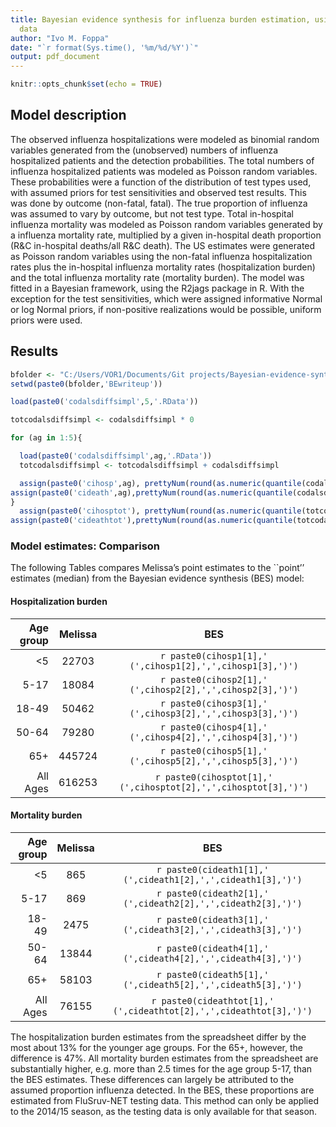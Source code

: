 ---
title: Bayesian evidence synthesis for influenza burden estimation, using FluSurv-Net
  data
author: "Ivo M. Foppa"
date: "`r format(Sys.time(), '%m/%d/%Y')`"
output: pdf_document
---
```{r setup, include=FALSE}
knitr::opts_chunk$set(echo = TRUE)
```

## Model description

The observed influenza hospitalizations were modeled as binomial random variables generated from the (unobserved) numbers of influenza hospitalized patients and the detection probabilities. 
The total numbers of influenza hospitalized patients was modeled as Poisson random variables.
These probabilities were a function of the distribution of test types used, with assumed priors for test sensitivities and observed test results. This was done by outcome (non-fatal, fatal). The true proportion of influenza was assumed to vary by outcome, but not test type. Total in-hospital influenza mortality was modeled as Poisson random variables generated by a influenza mortality rate, multiplied by a given in-hospital death proportion (R&C in-hospital deaths/all R&C death). The US estimates were generated as Poisson random variables using the non-fatal influenza hospitalization rates plus the in-hospital influenza mortality rates (hospitalization burden) and the total influenza mortality rate (mortality burden). The model was fitted in a Bayesian framework, using the R2jags package in R. With the exception for the test sensitivities, which were assigned informative Normal or log Normal priors, if non-positive realizations would be possible, uniform priors were used.
\clearpage

## Results

```{r,echo=FALSE,fig.show='hold',fig.width=6}

bfolder <- "C:/Users/VOR1/Documents/Git projects/Bayesian-evidence-synthesis-for-influenza-burden/" #this is an example ...
setwd(paste0(bfolder,'BEwriteup'))

load(paste0('codalsdiffsimpl',5,'.RData'))

totcodalsdiffsimpl <- codalsdiffsimpl * 0

for (ag in 1:5){

  load(paste0('codalsdiffsimpl',ag,'.RData'))
  totcodalsdiffsimpl <- totcodalsdiffsimpl + codalsdiffsimpl

  assign(paste0('cihosp',ag), prettyNum(round(as.numeric(quantile(codalsdiffsimpl$USfluhosp,probs = c(.5,.025,.975))))))
assign(paste0('cideath',ag),prettyNum(round(as.numeric(quantile(codalsdiffsimpl$USfludeath,probs = c(.5,.025,.975))))))
}
  assign(paste0('cihosptot'), prettyNum(round(as.numeric(quantile(totcodalsdiffsimpl$USfluhosp,probs = c(.5,.025,.975))))))
assign(paste0('cideathtot'),prettyNum(round(as.numeric(quantile(totcodalsdiffsimpl$USfludeath,probs = c(.5,.025,.975))))))


```

### Model estimates: Comparison
The following Tables compares Melissa's point estimates to the ``point'' estimates (median) from the Bayesian evidence synthesis (BES) model:

#### Hospitalization burden

  Age group  Melissa    BES 
----------- --------- -----------
<5           22703     `r paste0(cihosp1[1],' (',cihosp1[2],',',cihosp1[3],')')`
5-17         18084    `r paste0(cihosp2[1],' (',cihosp2[2],',',cihosp2[3],')')`
18-49         50462   `r paste0(cihosp3[1],' (',cihosp3[2],',',cihosp3[3],')')`
50-64         79280    `r paste0(cihosp4[1],' (',cihosp4[2],',',cihosp4[3],')')`
65+           445724   `r paste0(cihosp5[1],' (',cihosp5[2],',',cihosp5[3],')')`
All Ages      616253  `r paste0(cihosptot[1],' (',cihosptot[2],',',cihosptot[3],')')`

#### Mortality burden

  Age group  Melissa    BES 
----------- ---------- ---------
<5           865	     `r paste0(cideath1[1],' (',cideath1[2],',',cideath1[3],')')`
5-17         869       `r paste0(cideath2[1],' (',cideath2[2],',',cideath2[3],')')`
18-49         2475      `r paste0(cideath3[1],' (',cideath3[2],',',cideath3[3],')')`
50-64         13844     `r paste0(cideath4[1],' (',cideath4[2],',',cideath4[3],')')`
65+           58103    `r paste0(cideath5[1],' (',cideath5[2],',',cideath5[3],')')`
All Ages		  76155      `r paste0(cideathtot[1],' (',cideathtot[2],',',cideathtot[3],')')`

The hospitalization burden estimates from the spreadsheet differ by the most about 13% for the younger age groups. For the 65+, however, the difference is 47%. All mortality burden estimates from the spreadsheet are substantially higher, e.g. more than 2.5 times for the age group 5-17, than the BES estimates. These differences can largely be attributed to the assumed proportion influenza detected. In the BES, these proportions are estimated from FluSruv-NET testing data. This method can only be applied to the 2014/15 season, as the testing data is only available for that season.

